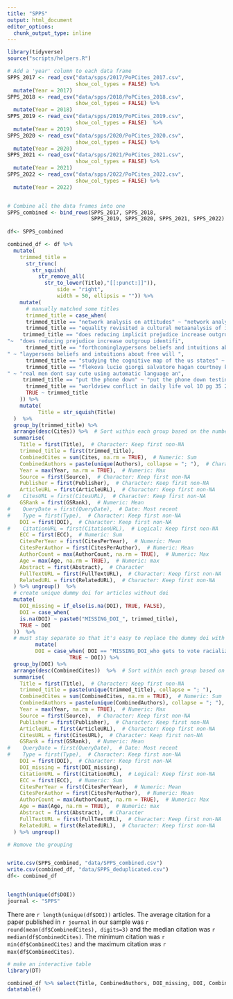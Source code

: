 ```yaml
---
title: "SPPS"
output: html_document
editor_options: 
  chunk_output_type: inline
---
```




```r
library(tidyverse)
source("scripts/helpers.R")

# Add a 'year' column to each data frame
SPPS_2017 <- read_csv("data/spps/2017/PoPCites_2017.csv",
                      show_col_types = FALSE) %>%
  mutate(Year = 2017)
SPPS_2018 <- read_csv("data/spps/2018/PoPCites_2018.csv",
                      show_col_types = FALSE) %>%
  mutate(Year = 2018)
SPPS_2019 <- read_csv("data/spps/2019/PoPCites_2019.csv",
                      show_col_types = FALSE)  %>%
  mutate(Year = 2019)
SPPS_2020 <- read_csv("data/spps/2020/PoPCites_2020.csv",
                      show_col_types = FALSE) %>%
  mutate(Year = 2020)
SPPS_2021 <- read_csv("data/spps/2021/PoPCites_2021.csv",
                      show_col_types = FALSE) %>%
  mutate(Year = 2021)
SPPS_2022 <- read_csv("data/spps/2022/PoPCites_2022.csv",
                      show_col_types = FALSE) %>%
  mutate(Year = 2022)


# Combine all the data frames into one
SPPS_combined <- bind_rows(SPPS_2017, SPPS_2018, 
                           SPPS_2019, SPPS_2020, SPPS_2021, SPPS_2022)
  
df<- SPPS_combined

```

```r
combined_df <- df %>%
  mutate(
    trimmed_title = 
      str_trunc(
        str_squish(
          str_remove_all(
            str_to_lower(Title),"[[:punct:]]")), 
                side = "right", 
                width = 50, ellipsis = "")) %>%
    mutate(
      # manually matched some titles
      trimmed_title = case_when(
      trimmed_title == "network analysis on attitudes" ~ "network analysis on attitudes a brief tutorial",
      trimmed_title == "equality revisited a cultural metaanalysis of inte" ~ "equality revisited a crosscultural metaanalysis of",
     trimmed_title == "does reducing implicit prejudice increase outgroup
"~  "does reducing prejudice increase outgroup identifi",
      trimmed_title == "forthcominglaypersons beliefs and intuitions about
" ~ "laypersons beliefs and intuitions about free will ",
      trimmed_title == "studying the cognitive map of the us states" ~ "studying the cognitive map of the us states ideolo",
      trimmed_title == "flekova lucie giorgi salvatore hagan courtney kern
" ~ "real men dont say cute using automatic language an",
     trimmed_title == "put the phone down" ~ "put the phone down testing a complementinterfere m" ,
      trimmed_title == "worldview conflict in daily life vol 10 pg 35 2019" ~ "worldview conflict in daily life",
      TRUE ~ trimmed_title
    )) %>%
    mutate(
          Title = str_squish(Title)
  )  %>%
  group_by(trimmed_title) %>%
  arrange(desc(Cites)) %>%  # Sort within each group based on the number of citations
  summarise(
    Title = first(Title),  # Character: Keep first non-NA
    trimmed_title = first(trimmed_title), 
    CombinedCites = sum(Cites, na.rm = TRUE),  # Numeric: Sum
    CombinedAuthors = paste(unique(Authors), collapse = "; "),  # Character: Concatenate unique
    Year = max(Year, na.rm = TRUE),  # Numeric: Max
    Source = first(Source),  # Character: Keep first non-NA
    Publisher = first(Publisher),  # Character: Keep first non-NA
    ArticleURL = first(ArticleURL),  # Character: Keep first non-NA
#    CitesURL = first(CitesURL),  # Character: Keep first non-NA
    GSRank = first(GSRank),  # Numeric: Mean
#    QueryDate = first(QueryDate),  # Date: Most recent
#    Type = first(Type),  # Character: Keep first non-NA
    DOI = first(DOI),  # Character: Keep first non-NA
#    CitationURL = first(CitationURL),  # Logical: Keep first non-NA
    ECC = first(ECC),  # Numeric: Sum
    CitesPerYear = first(CitesPerYear),  # Numeric: Mean
    CitesPerAuthor = first(CitesPerAuthor),  # Numeric: Mean
    AuthorCount = max(AuthorCount, na.rm = TRUE),  # Numeric: Max
    Age = max(Age, na.rm = TRUE),  # Numeric: max
    Abstract = first(Abstract),  # Character
    FullTextURL = first(FullTextURL),  # Character: Keep first non-NA
    RelatedURL = first(RelatedURL),  # Character: Keep first non-NA
  ) %>% ungroup()  %>% 
  # create unique dummy doi for articles without doi
  mutate(
    DOI_missing = if_else(is.na(DOI), TRUE, FALSE),
    DOI = case_when(
    is.na(DOI) ~ paste0("MISSING_DOI_", trimmed_title),
    TRUE ~ DOI
  ))  %>%
  # must stay separate so that it's easy to replace the dummy doi with the real doi
         mutate(
         DOI = case_when( DOI == "MISSING_DOI_who gets to vote racialized mental images of legit" ~ "10.1177/1948550619899238",
                    TRUE ~ DOI)) %>%
  group_by(DOI) %>%
  arrange(desc(CombinedCites))  %>%  # Sort within each group based on the number of citations
  summarise(
    Title = first(Title),  # Character: Keep first non-NA
    trimmed_title = paste(unique(trimmed_title), collapse = "; "), 
    CombinedCites = sum(CombinedCites, na.rm = TRUE),  # Numeric: Sum
    CombinedAuthors = paste(unique(CombinedAuthors), collapse = "; "),  # Character: Concatenate unique
    Year = max(Year, na.rm = TRUE),  # Numeric: Max
    Source = first(Source),  # Character: Keep first non-NA
    Publisher = first(Publisher),  # Character: Keep first non-NA
    ArticleURL = first(ArticleURL),  # Character: Keep first non-NA
    CitesURL = first(CitesURL),  # Character: Keep first non-NA
    GSRank = first(GSRank),  # Numeric: Mean
#    QueryDate = first(QueryDate),  # Date: Most recent
#    Type = first(Type),  # Character: Keep first non-NA
    DOI = first(DOI),  # Character: Keep first non-NA
    DOI_missing = first(DOI_missing),
    CitationURL = first(CitationURL),  # Logical: Keep first non-NA
    ECC = first(ECC),  # Numeric: Sum
    CitesPerYear = first(CitesPerYear),  # Numeric: Mean
    CitesPerAuthor = first(CitesPerAuthor),  # Numeric: Mean
    AuthorCount = max(AuthorCount, na.rm = TRUE),  # Numeric: Max
    Age = max(Age, na.rm = TRUE),  # Numeric: max
    Abstract = first(Abstract),  # Character
    FullTextURL = first(FullTextURL),  # Character: Keep first non-NA
    RelatedURL = first(RelatedURL),  # Character: Keep first non-NA
  ) %>% ungroup()

```
```r
# Remove the grouping


write.csv(SPPS_combined, "data/SPPS_combined.csv")
write.csv(combined_df, "data/SPPS_deduplicated.csv")
df<- combined_df


length(unique(df$DOI))
journal <- "SPPS"

```


There are ``r length(unique(df$DOI))`` articles. The average citation for a paper published in ``r journal`` in our sample was ``r round(mean(df$CombinedCites), digits=3)`` and the median citation was ``r median(df$CombinedCites)``. The minimum citation was ``r min(df$CombinedCites)`` and the maximum citation was ``r max(df$CombinedCites)``. 

```r
# make an interactive table
library(DT)

combined_df %>% select(Title, CombinedAuthors, DOI_missing, DOI, CombinedCites, Year, ArticleURL, FullTextURL, CitesUrl, CitationURL, RelatedURL) %>%
datatable()
```
